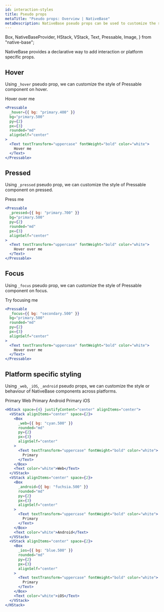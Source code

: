 ```yaml
---
id: interaction-styles
title: Pseudo props
metaTitle: "Pseudo props: Overview | NativeBase"
metaDescription: NativeBase pseudo props can be used to customize the style or behaviour of Nativebase components across platforms.
---
```


  Box,
  NativeBaseProvider,
  HStack,
  VStack,
  Text,
  Pressable,
  Image,
} from "native-base";

NativeBase provides a declarative way to add interaction or platform specific props.

## Hover

Using `_hover` pseudo prop, we can customize the style of Pressable component on hover.

<NativeBaseProvider>
  <Box flex={1} mb={16}>
    <Pressable
      _hover={{ bg: "primary.400" }}
      bg="primary.500"
      py={2}
      px={3}
      rounded="md"
      alignSelf="center"
    >
      <Text textTransform="uppercase" fontWeight="bold" color="white">
        Hover over me
      </Text>
    </Pressable>
  </Box>
</NativeBaseProvider>

```jsx title="Hover example"
<Pressable
  _hover={{ bg: "primary.400" }}
  bg="primary.500"
  py={2}
  px={3}
  rounded="md"
  alignSelf="center"
>
  <Text textTransform="uppercase" fontWeight="bold" color="white">
    Hover me
  </Text>
</Pressable>
```

## Pressed

Using `_pressed` pseudo prop, we can customize the style of Pressable component on pressed.

<NativeBaseProvider>
  <Box flex={1} mb={16}>
    <Pressable
      _pressed={{ bg: "primary.700" }}
      bg="primary.500"
      py={2}
      px={3}
      alignSelf="center"
      rounded="md"
    >
      <Text textTransform="uppercase" fontWeight="bold" color="white">
        Press me
      </Text>
    </Pressable>
  </Box>
</NativeBaseProvider>

```jsx title="Pressed example"
<Pressable
  _pressed={{ bg: "primary.700" }}
  bg="primary.500"
  py={2}
  rounded="md"
  px={3}
  alignSelf="center"
>
  <Text textTransform="uppercase" fontWeight="bold" color="white">
    Hover over me
  </Text>
</Pressable>
```

## Focus

Using `_focus` pseudo prop, we can customize the style of Pressable component on focus.

<NativeBaseProvider>
  <Box flex={1} mb={16}>
    <Pressable
      _focus={{ bg: "secondary.500" }}
      bg="primary.500"
      rounded="md"
      py={2}
      px={3}
      alignSelf="center"
    >
      <Text textTransform="uppercase" fontWeight="bold" color="white">
        Try focusing me
      </Text>
    </Pressable>
  </Box>
</NativeBaseProvider>

```jsx title="Focus example"
<Pressable
  _focus={{ bg: "secondary.500" }}
  bg="primary.500"
  rounded="md"
  py={2}
  px={3}
  alignSelf="center"
>
  <Text textTransform="uppercase" fontWeight="bold" color="white">
    Hover over me
  </Text>
</Pressable>
```

## Platform specific styling

Using `_web`, `_iOS`, `_android` pseudo props, we can customize the style or behaviour of NativeBase components across platforms.

<NativeBaseProvider>
  <HStack space={4} justifyContent="center" alignItems="center" mb={8}>
    <VStack alignItems="center" space={2}>
      <Box
        _web={{ bg: "cyan.500" }}
        bg="cyan.500"
        rounded="md"
        py={2}
        px={3}
        alignSelf="center"
      >
        <Text textTransform="uppercase" fontWeight="bold" color="white">
          Primary
        </Text>
      </Box>
      <Text color="white">Web</Text>
    </VStack>
    <VStack alignItems="center" space={2}>
      <Box
        _android={{ bg: "fuchsia.500" }}
        bg="fuchsia.500"
        rounded="md"
        py={2}
        px={3}
        alignSelf="center"
      >
        <Text textTransform="uppercase" fontWeight="bold" color="white">
          Primary
        </Text>
      </Box>
      <Text color="white">Android</Text>
    </VStack>
    <VStack alignItems="center" space={2}>
      <Box
        _ios={{ bg: "blue.500" }}
        bg="blue.500"
        rounded="md"
        py={2}
        px={3}
        alignSelf="center"
      >
        <Text textTransform="uppercase" fontWeight="bold" color="white">
          Primary
        </Text>
      </Box>
      <Text color="white">iOS</Text>
    </VStack>
  </HStack>
</NativeBaseProvider>

```jsx title="Platform specific example"
<HStack space={4} justifyContent="center" alignItems="center">
  <VStack alignItems="center" space={2}>
    <Box
      _web={{ bg: "cyan.500" }}
      rounded="md"
      py={2}
      px={3}
      alignSelf="center"
    >
      <Text textTransform="uppercase" fontWeight="bold" color="white">
        Primary
      </Text>
    </Box>
    <Text color="white">Web</Text>
  </VStack>
  <VStack alignItems="center" space={2}>
    <Box
      _android={{ bg: "fuchsia.500" }}
      rounded="md"
      py={2}
      px={3}
      alignSelf="center"
    >
      <Text textTransform="uppercase" fontWeight="bold" color="white">
        Primary
      </Text>
    </Box>
    <Text color="white">Android</Text>
  </VStack>
  <VStack alignItems="center" space={2}>
    <Box
      _ios={{ bg: "blue.500" }}
      rounded="md"
      py={2}
      px={3}
      alignSelf="center"
    >
      <Text textTransform="uppercase" fontWeight="bold" color="white">
        Primary
      </Text>
    </Box>
    <Text color="white">iOS</Text>
  </VStack>
</HStack>
```
